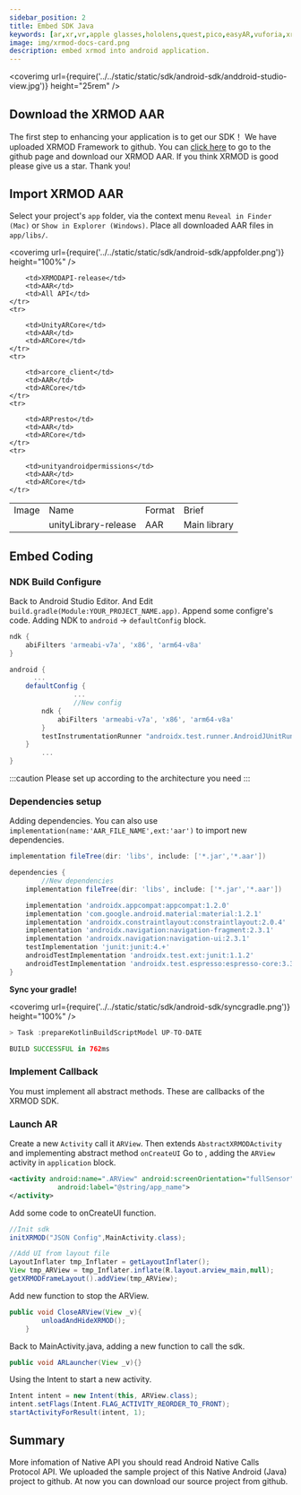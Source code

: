 ```yaml
---
sidebar_position: 2
title: Embed SDK Java
keywords: [ar,xr,vr,apple glasses,hololens,quest,pico,easyAR,vuforia,xrmod,mod,doc,XR,facebook,meta,unity]
image: img/xrmod-docs-card.png
description: embed xrmod into android application.
---
```


<coverimg url={require('../../static/static/sdk/android-sdk/anddroid-studio-view.jpg')} height="25rem" />

## Download the XRMOD AAR

The first step to enhancing your application is to get our SDK！
We have uploaded XRMOD Framework to github. You can [click here](https://github.com/Phantomxm2021/XRMOD-Framework) to go to the github page and download our XRMOD AAR. If you think XRMOD is good please give us a star. Thank you!


## Import XRMOD AAR
Select your project's `app` folder, via the context menu `Reveal in Finder (Mac)` or `Show in Explorer (Windows)`. Place all downloaded AAR files in `app/libs/`.

<coverimg url={require('../../static/static/sdk/android-sdk/appfolder.png')} height="100%" />


<table>
    <tr>
        <td>Image</td>
        <td>Name</td>
        <td>Format</td>
        <td>Brief</td>       
    </tr>
      <tr>
        <td rowspan="7">
         <coverimg url={require('../../static/static/sdk/android-sdk/dragtoset.png')} height="25rem" />
        </td>
    </tr>
    <tr>
        <td>unityLibrary-release</td>
        <td>AAR</td>
        <td>Main library</td>
    </tr>
    <tr>
       
        <td>XRMODAPI-release</td>
        <td>AAR</td>
        <td>All API</td>
    </tr>
    <tr>
        
        <td>UnityARCore</td>
        <td>AAR</td>
        <td>ARCore</td>
    </tr>
    <tr>
        
        <td>arcore_client</td>
        <td>AAR</td>
        <td>ARCore</td>
    </tr>
    <tr>
        
        <td>ARPresto</td>
        <td>AAR</td>
        <td>ARCore</td>
    </tr>
    <tr>
        
        <td>unityandroidpermissions</td>
        <td>AAR</td>
        <td>ARCore</td>
    </tr>
</table>


## Embed Coding

### NDK Build Configure

Back to Android Studio Editor. And Edit `build.gradle(Module:YOUR_PROJECT_NAME.app)`. Append some configre's code.
Adding NDK to `android` -> `defaultConfig` block.

```gradle title="build.gradle(Module:ProjectName.app)"
ndk {
    abiFilters 'armeabi-v7a', 'x86', 'arm64-v8a'
}
```

```gradle title="build.gradle(Module:ProjectName.app)"
android {
	  ...
    defaultConfig {
				...
				//New config
        ndk {
            abiFilters 'armeabi-v7a', 'x86', 'arm64-v8a'
        }
        testInstrumentationRunner "androidx.test.runner.AndroidJUnitRunner"
    }
		...
}
```

:::caution
Please set up according to the architecture you need
:::


### Dependencies setup
Adding dependencies. You can also use `implementation(name:'AAR_FILE_NAME',ext:'aar')` to import new dependencies.

```gradle title="build.gradle(Module:ProjectName.app)"
implementation fileTree(dir: 'libs', include: ['*.jar','*.aar'])
```

```gradle title="build.gradle(Module:ProjectName.app)"
dependencies {
		//New dependencies
    implementation fileTree(dir: 'libs', include: ['*.jar','*.aar'])

    implementation 'androidx.appcompat:appcompat:1.2.0'
    implementation 'com.google.android.material:material:1.2.1'
    implementation 'androidx.constraintlayout:constraintlayout:2.0.4'
    implementation 'androidx.navigation:navigation-fragment:2.3.1'
    implementation 'androidx.navigation:navigation-ui:2.3.1'
    testImplementation 'junit:junit:4.+'
    androidTestImplementation 'androidx.test.ext:junit:1.1.2'
    androidTestImplementation 'androidx.test.espresso:espresso-core:3.3.0'
}
```

**Sync your gradle!**

<coverimg url={require('../../static/static/sdk/android-sdk/syncgradle.png')} height="100%" />

```gradle title="catlog"
> Task :prepareKotlinBuildScriptModel UP-TO-DATE

BUILD SUCCESSFUL in 762ms
```

### Implement Callback
You must implement all abstract methods. These are callbacks of the XRMOD SDK.

### Launch AR
Create a new `Activity` call it `ARView`. Then extends `AbstractXRMODActivity` and implementing abstract method `onCreateUI`
Go to , adding the `ARView` activity in `application` block.

```xml title="androidmanifest.xml"
<activity android:name=".ARView" android:screenOrientation="fullSensor" android:configChanges="mcc|mnc|locale|touchscreen|keyboard|keyboardHidden|navigation|orientation|screenLayout|uiMode|screenSize|smallestScreenSize|fontScale|layoutDirection|density" android:hardwareAccelerated="false" android:process=":Unity"
            android:label="@string/app_name">
</activity>
```

Add some code to onCreateUI function.

```java
//Init sdk
initXRMOD("JSON Config",MainActivity.class);

//Add UI from layout file
LayoutInflater tmp_Inflater = getLayoutInflater();
View tmp_ARView = tmp_Inflater.inflate(R.layout.arview_main,null);
getXRMODFrameLayout().addView(tmp_ARView);
```

Add new function to stop the ARView.

```java
public void CloseARView(View _v){
        unloadAndHideXRMOD();
    }
```

Back to MainActivity.java, adding a new function to call the sdk.

```java
public void ARLauncher(View _v){}
```

Using the Intent to start a new activity.

```java
Intent intent = new Intent(this, ARView.class);
intent.setFlags(Intent.FLAG_ACTIVITY_REORDER_TO_FRONT);
startActivityForResult(intent, 1);
```

## Summary

More infomation of Native API you should read Android Native Calls Protocol API. We uploaded the sample project of this Native Android (Java) project to github. At now you can download our source project from github.